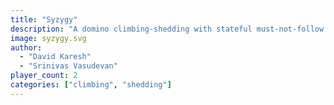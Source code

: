 ```yaml
---
title: "Syzygy"
description: "A domino climbing-shedding with stateful must-not-follow."
image: syzygy.svg
author: 
  - "David Karesh"
  - "Srinivas Vasudevan"
player_count: 2
categories: ["climbing", "shedding"]
---
```

